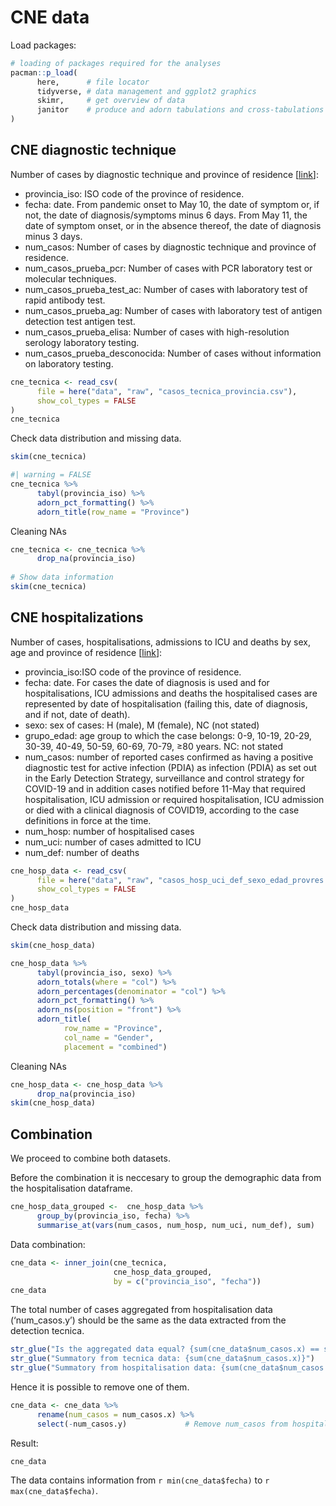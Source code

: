 # CNE data {.unnumbered}

Load packages:

```r
# loading of packages required for the analyses
pacman::p_load(
      here,      # file locator
      tidyverse, # data management and ggplot2 graphics
      skimr,     # get overview of data
      janitor    # produce and adorn tabulations and cross-tabulations
)
```

## CNE diagnostic technique

Number of cases by diagnostic technique and province of residence \[[link](https://cnecovid.isciii.es/covid19/resources/metadata_tecnica_ccaa_prov_res.pdf)\]:

-   provincia_iso: ISO code of the province of residence.
-   fecha: date. From pandemic onset to May 10, the date of symptom or, if not, the date of diagnosis/symptoms minus 6 days. From May 11, the date of symptom onset, or in the absence thereof, the date of diagnosis minus 3 days.
-   num_casos: Number of cases by diagnostic technique and province of residence.
-   num_casos_prueba_pcr: Number of cases with PCR laboratory test or molecular techniques.
-   num_casos_prueba_test_ac: Number of cases with laboratory test of rapid antibody test.
-   num_casos_prueba_ag: Number of cases with laboratory test of antigen detection test antigen test.
-   num_casos_prueba_elisa: Number of cases with high-resolution serology laboratory testing.
-   num_casos_prueba_desconocida: Number of cases without information on laboratory testing.

```r
cne_tecnica <- read_csv(
      file = here("data", "raw", "casos_tecnica_provincia.csv"),
      show_col_types = FALSE
)
cne_tecnica
```

Check data distribution and missing data.

```r
skim(cne_tecnica)
```

```r
#| warning = FALSE
cne_tecnica %>%  
      tabyl(provincia_iso) %>% 
      adorn_pct_formatting() %>%
      adorn_title(row_name = "Province")
```

Cleaning NAs

```r
cne_tecnica <- cne_tecnica %>% 
      drop_na(provincia_iso)
      
# Show data information
skim(cne_tecnica)
```

## CNE hospitalizations

Number of cases, hospitalisations, admissions to ICU and deaths by sex, age and province of residence \[[link](https://cnecovid.isciii.es/covid19/resources/metadata_diag_ccaa_decl_prov_edad_sexo.pdf)\]:

-   provincia_iso:ISO code of the province of residence.
-   fecha: date. For cases the date of diagnosis is used and for hospitalisations, ICU admissions and deaths the hospitalised cases are represented by date of hospitalisation (failing this, date of diagnosis, and if not, date of death).
-   sexo: sex of cases: H (male), M (female), NC (not stated)
-   grupo_edad: age group to which the case belongs: 0-9, 10-19, 20-29, 30-39, 40-49, 50-59, 60-69, 70-79, ≥80 years. NC: not stated
-   num_casos: number of reported cases confirmed as having a positive diagnostic test for active infection (PDIA) as infection (PDIA) as set out in the Early Detection Strategy, surveillance and control strategy for COVID-19 and in addition cases notified before 11-May that required hospitalisation, ICU admission or required hospitalisation, ICU admission or died with a clinical diagnosis of COVID19, according to the case definitions in force at the time.
-   num_hosp: number of hospitalised cases
-   num_uci: number of cases admitted to ICU
-   num_def: number of deaths

```r
cne_hosp_data <- read_csv(
      file = here("data", "raw", "casos_hosp_uci_def_sexo_edad_provres.csv"),
      show_col_types = FALSE
)
cne_hosp_data
```

Check data distribution and missing data.

```r
skim(cne_hosp_data)
```

```r
cne_hosp_data %>% 
      tabyl(provincia_iso, sexo) %>% 
      adorn_totals(where = "col") %>% 
      adorn_percentages(denominator = "col") %>% 
      adorn_pct_formatting() %>% 
      adorn_ns(position = "front") %>% 
      adorn_title(
            row_name = "Province",
            col_name = "Gender",
            placement = "combined")
```

Cleaning NAs

```r
cne_hosp_data <- cne_hosp_data %>% 
      drop_na(provincia_iso)
skim(cne_hosp_data)
```

## Combination

We proceed to combine both datasets.

Before the combination it is neccesary to group the demographic data from the hospitalisation dataframe.

```r
cne_hosp_data_grouped <-  cne_hosp_data %>% 
      group_by(provincia_iso, fecha) %>% 
      summarise_at(vars(num_casos, num_hosp, num_uci, num_def), sum)
```

Data combination:

```r
cne_data <- inner_join(cne_tecnica, 
                       cne_hosp_data_grouped, 
                       by = c("provincia_iso", "fecha"))
cne_data
```

The total number of cases aggregated from hospitalisation data ('num_casos.y') should be the same as the data extracted from the detection tecnica.

```r
str_glue("Is the aggregated data equal? {sum(cne_data$num_casos.x) == sum(cne_data$num_casos.y)}")
str_glue("Summatory from tecnica data: {sum(cne_data$num_casos.x)}")
str_glue("Summatory from hospitalisation data: {sum(cne_data$num_casos.y)}")
```

Hence it is possible to remove one of them.

```r
cne_data <- cne_data %>% 
      rename(num_casos = num_casos.x) %>% 
      select(-num_casos.y)             # Remove num_casos from hospitalisation data)
```

Result:

```r
cne_data
```

The data contains information from `r min(cne_data$fecha)` to `r max(cne_data$fecha)`.
